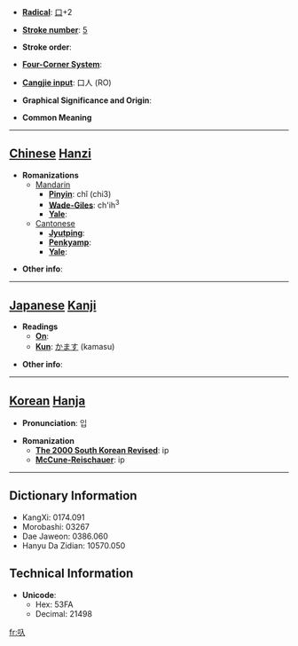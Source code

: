 * '''[[Wiktionary:Chinese radical index| Radical]]''': [[Wiktionary:Chinese radical index 口|口]]+2

* '''[[Wiktionary:Chinese total strokes index|Stroke number]]''': [[Wiktionary:Chinese total strokes index 5|5]]

* '''Stroke order''': 

* '''[[Wiktionary:Chinese four corner index|Four-Corner System]]''': 

* '''[[Wiktionary:Chinese Cangjie index|Cangjie input]]''': 口人 (RO)

* '''Graphical Significance and Origin''': 

* '''Common Meaning'''

----

== [[Chinese]] [[Hanzi]] ==

* '''Romanizations'''
** [[Mandarin]]
*** '''[[Pinyin]]''': chǐ (chi3)
*** '''[[Wade-Giles]]''': ch'ih<sup>3</sup>
*** '''[[Yale]]''': 
**[[Cantonese]]
***'''[[Jyutping]]''':
***'''[[Penkyamp]]''': 
***'''[[Yale]]''': 

* '''Other info''': 

----

== [[Japanese]] [[Kanji]] ==

* '''Readings'''
** '''[[On]]''': 
** '''[[Kun]]''': [[かます]] (kamasu)

* '''Other info''':  

----

== [[Korean]] [[Hanja]] ==

* '''Pronunciation''': 입

* '''Romanization'''
** '''[[The 2000 South Korean Revised Romanization|The 2000 South Korean Revised]]''': ip
** '''[[McCune-Reischauer]]''': ip

----

== Dictionary Information ==

* KangXi: 0174.091
* Morobashi: 03267
* Dae Jaweon: 0386.060
* Hanyu Da Zidian: 10570.050

== Technical Information ==

* '''Unicode''':
** Hex: 53FA
** Decimal: 21498

[[fr:叺]]